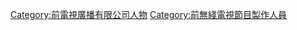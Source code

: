 {{Catnav|頁面分類|...|香港電視台|無綫電視|前電視廣播有限公司人物}}
[[Category:前電視廣播有限公司人物|Category:前電視廣播有限公司人物]]
[[Category:前無綫電視節目製作人員|Category:前無綫電視節目製作人員]]